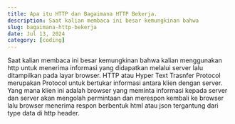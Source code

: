 ```yaml
---
title: Apa itu HTTP dan Bagaimana HTTP Bekerja.
description: Saat kalian membaca ini besar kemungkinan bahwa 
slug: bagaimana-http-bekerja
date: Jul 13, 2024
category: [coding]
---
```



Saat kalian membaca ini besar kemungkinan bahwa kalian menggunakan http untuk menerima informasi yang
didapatkan melalui server lalu ditampilkan pada layar browser. HTTP atau Hyper Text Trasnfer Protocol
merupakan Protocol untuk bertukar informasi antara klien dengan server. Yang mana klien ini adalah
browser yang meminta informasi kepada server dan server akan mengolah permintaan dan merespon kembali
ke browser lalu browser menerima respon berbentuk html atau json tergantung dari type data di http header.



<Component src=
'from a import b
a = "gaga"'>
</Component>
